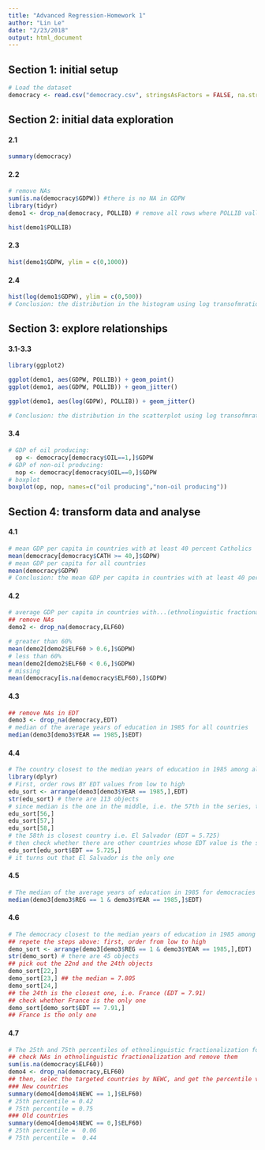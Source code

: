 ```yaml
---
title: "Advanced Regression-Homework 1"
author: "Lin Le"
date: "2/23/2018"
output: html_document
---
```


## Section 1: initial setup

```r
# Load the dataset
democracy <- read.csv("democracy.csv", stringsAsFactors = FALSE, na.strings = ".")
```

## Section 2: initial data exploration
#### 2.1
```r
summary(democracy)
```

#### 2.2
```r
# remove NAs
sum(is.na(democracy$GDPW)) #there is no NA in GDPW
library(tidyr)
demo1 <- drop_na(democracy, POLLIB) # remove all rows where POLLIB vallues are NAs
```

```r
hist(demo1$POLLIB)
```

#### 2.3
```r
hist(demo1$GDPW, ylim = c(0,1000))
```

#### 2.4
```r
hist(log(demo1$GDPW), ylim = c(0,500))
# Conclusion: the distribution in the histogram using log transofmration appears to be less skewed than the previous one wihoiut using log transformation
```


## Section 3: explore relationships

#### 3.1-3.3
```r
library(ggplot2)

ggplot(demo1, aes(GDPW, POLLIB)) + geom_point()
ggplot(demo1, aes(GDPW, POLLIB)) + geom_jitter()

ggplot(demo1, aes(log(GDPW), POLLIB)) + geom_jitter()

# Conclusion: the distribution in the scatterplot using log transofmration appears to be less skewed than the previous one wihoiut using log transformation
```

#### 3.4
```r
# GDP of oil producing: 
  op <- democracy[democracy$OIL==1,]$GDPW
# GDP of non-oil producing: 
  nop <- democracy[democracy$OIL==0,]$GDPW
# boxplot
boxplot(op, nop, names=c("oil producing","non-oil producing"))
```

## Section 4: transform data and analyse

#### 4.1
```r
# mean GDP per capita in countries with at least 40 percent Catholics
mean(democracy[democracy$CATH >= 40,]$GDPW)
# mean GDP per capita for all countries
mean(democracy$GDPW)
# Conclusion: the mean GDP per capita in countries with at least 40 percent Catholics is higher than the mean GDP per capita of all countries.
```


#### 4.2
```r
# average GDP per capita in countries with...(ethnolinguistic fractionalization)
## remove NAs
demo2 <- drop_na(democracy,ELF60)

# greater than 60% 
mean(demo2[demo2$ELF60 > 0.6,]$GDPW)
# less than 60%
mean(demo2[demo2$ELF60 < 0.6,]$GDPW)
# missing 
mean(democracy[is.na(democracy$ELF60),]$GDPW)
```

#### 4.3
```r
## remove NAs in EDT
demo3 <- drop_na(democracy,EDT)
# median of the average years of education in 1985 for all countries
median(demo3[demo3$YEAR == 1985,]$EDT)
```

#### 4.4
```r
# The country closest to the median years of education in 1985 among all countries
library(dplyr)
# First, order rows BY EDT values from low to high
edu_sort <- arrange(demo3[demo3$YEAR == 1985,],EDT) 
str(edu_sort) # there are 113 objects
# since median is the one in the middle, i.e. the 57th in the series, then the closest to the median should be either the 56th or the 58th in this series.
edu_sort[56,]
edu_sort[57,]
edu_sort[58,]
# the 58th is closest country i.e. El Salvador (EDT = 5.725)
# then check whether there are other countries whose EDT value is the same as El Salvador's
edu_sort[edu_sort$EDT == 5.725,]
# it turns out that El Salvador is the only one
```

#### 4.5
```r
# The median of the average years of education in 1985 for democracies
median(demo3[demo3$REG == 1 & demo3$YEAR == 1985,]$EDT)
```

#### 4.6
```r
# The democracy closest to the median years of education in 1985 among all democracies
## repete the steps above: first, order from low to high
demo_sort <- arrange(demo3[demo3$REG == 1 & demo3$YEAR == 1985,],EDT)
str(demo_sort) # there are 45 objects
## pick out the 22nd and the 24th objects
demo_sort[22,]
demo_sort[23,] ## the median = 7.805
demo_sort[24,]
## the 24th is the closest one, i.e. France (EDT = 7.91)
## check whether France is the only one 
demo_sort[demo_sort$EDT == 7.91,]
## France is the only one
```

#### 4.7
```r
# The 25th and 75th percentiles of ethnolinguistic fractionalization for new and old countries
## check NAs in ethnolinguistic fractionalization and remove them
sum(is.na(democracy$ELF60))
demo4 <- drop_na(democracy,ELF60)
## then, selec the targeted countries by NEWC, and get the percentile value using "summary" function
### New countries
summary(demo4[demo4$NEWC == 1,]$ELF60)
# 25th percentile = 0.42
# 75th percentile = 0.75
### Old countries
summary(demo4[demo4$NEWC == 0,]$ELF60)
# 25th percentile =  0.06
# 75th percentile =  0.44
```


